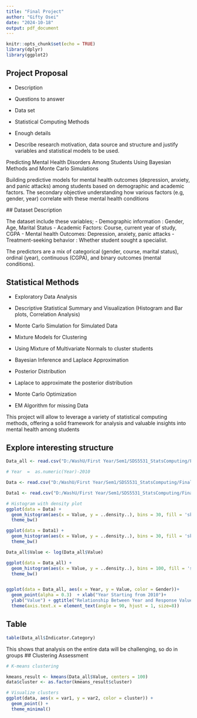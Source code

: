```yaml
---
title: "Final Project"
author: "Gifty Osei"
date: "2024-10-18"
output: pdf_document
---
```


```r
knitr::opts_chunk$set(echo = TRUE)
library(dplyr)
library(ggplot2)
```


## Project Proposal

- Description
- Questions to answer
- Data set
- Statistical Computing Methods
- Enough details

- Describe research motivation, data source and structure and justify variables and statistical models to be used.


Predicting Mental Health Disorders Among Students Using Bayesian Methods and Monte Carlo Simulations

Building predictive models for mental health outcomes (depression, anxiety, and panic attacks) among students based on demographic and academic factors. The secondary objective understanding how various factors (e.g, gender, year) correlate with these mental health conditions


 ## Dataset Description
 
The dataset include these variables;
 - Demographic information : Gender, Age, Marital Status
 - Academic Factors: Course, current year of study, CGPA
 - Mental health Outcomes: Depression, anxiety, panic attacks
 - Treatment-seeking behavior : Whether student sought a specialist.
 
 
The predictors are a mix of categorical (gender, course, marital status), ordinal (year), continuous (CGPA), and binary outcomes (mental conditions).


## Statistical Methods

 * Exploratory Data Analysis
  - Descriptive Statistical Summary and Visualization (Histogram and Bar plots, Correlation Analysis)
  
 * Monte Carlo Simulation for Simulated Data
 
 * Mixture Models for Clustering
  - Using Mixture of Multivariate Normals to cluster students
  
 * Bayesian Inference and Laplace Approximation
  - Posterior Distribution
  - Laplace to approximate the posterior distribution

 * Monte Carlo Optimization

 * EM Algorithm for missing Data
 
 
This project will allow to leverage a variety of statistical computing methods, offering a solid framework for analysis and valuable insights into mental health among students

## Explore interesting structure

```r
Data_all <- read.csv("D:/WashU/First Year/Sem1/SDS5531_StatsComputing/Final_Project/Big_Cities_Health_Data_Inventory.csv")%>% mutate(Gender = as.factor(Gender), Race..Ethnicity = as.factor(Race..Ethnicity), Indicator.Category = as.factor(Indicator.Category), Indicator = as.factor(Indicator), Value = as.numeric(Value),Place = as.factor(Place)) 

# Year  =  as.numeric(Year)-2010
```



```r
Data <- read.csv("D:/WashU/First Year/Sem1/SDS5531_StatsComputing/Final_Project/Big_Cities_Health_Data_Inventory.csv") %>% filter(Indicator == "All Types of Cancer Mortality Rate (Age-Adjusted; Per 100,000 people)")%>% mutate(Gender = as.factor(Gender), Race..Ethnicity = as.factor(Race..Ethnicity), Indicator.Category = as.factor(Indicator.Category), Indicator = as.factor(Indicator), Year = as.numeric(Year), Value = as.numeric(Value),Place = as.factor(Place)) 
```

```r
Data1 <- read.csv("D:/WashU/First Year/Sem1/SDS5531_StatsComputing/Final_Project/Big_Cities_Health_Data_Inventory.csv") %>% filter(Indicator == "All-Cause Mortality Rate (Age-Adjusted; Per 100,000 people)")%>% mutate(Gender = as.factor(Gender), Race..Ethnicity = as.factor(Race..Ethnicity), Indicator.Category = as.factor(Indicator.Category), Indicator = as.factor(Indicator), Year = as.numeric(Year), Value = as.numeric(Value),Place = as.factor(Place)) 
```


```r

# Histogram with density plot
ggplot(data = Data) +
  geom_histogram(aes(x = Value, y = ..density..), bins = 30, fill = 'skyblue', alpha = 0.5) +
  theme_bw()

ggplot(data = Data1) +
  geom_histogram(aes(x = Value, y = ..density..), bins = 30, fill = 'skyblue', alpha = 0.5) +
  theme_bw()

Data_all$Value <- log(Data_all$Value)

ggplot(data = Data_all) +
  geom_histogram(aes(x = Value, y = ..density..), bins = 100, fill = 'skyblue', alpha = 0.5) +
  theme_bw()


ggplot(data = Data_all, aes(x = Year, y = Value, color = Gender))+
  geom_point(alpha = 0.3)  + xlab("Year Starting from 2010")+
  ylab("Value") + ggtitle("Relationship Between Year and Response Value")+
  theme(axis.text.x = element_text(angle = 90, hjust = 1, size=8))

```

## Table
```r
table(Data_all$Indicator.Category)
```


This shows that analysis on the entire data will be challenging, so do in groups
## Clustering Assessment
```r
# K-means clustering

kmeans_result <- kmeans(Data_all$Value, centers = 100)
data$cluster <- as.factor(kmeans_result$cluster)

# Visualize clusters
ggplot(data, aes(x = var1, y = var2, color = cluster)) +
  geom_point() +
  theme_minimal()

```

